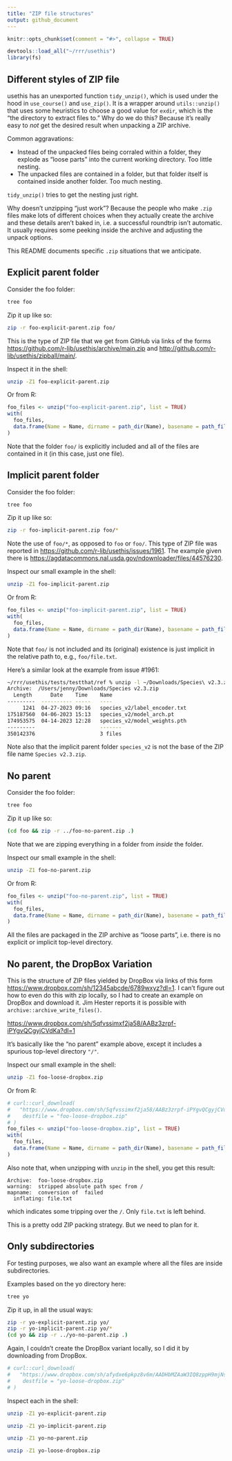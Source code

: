 ```yaml
---
title: "ZIP file structures"
output: github_document
---
```


```r
knitr::opts_chunk$set(comment = "#>", collapse = TRUE)
```

```r
devtools::load_all("~/rrr/usethis")
library(fs)
```

## Different styles of ZIP file

usethis has an unexported function `tidy_unzip()`, which is used under the hood in `use_course()` and `use_zip()`.
It is a wrapper around `utils::unzip()` that uses some heuristics to choose a good value for `exdir`, which is the "the directory to extract files to."
Why do we do this?
Because it's really easy to _not_ get the desired result when unpacking a ZIP archive.

Common aggravations:

* Instead of the unpacked files being corraled within a folder, they explode as "loose parts" into the current working directory. Too little nesting.
* The unpacked files are contained in a folder, but that folder itself is contained inside another folder. Too much nesting.

`tidy_unzip()` tries to get the nesting just right.

Why doesn't unzipping "just work"?
Because the people who make `.zip` files make lots of different choices when they actually create the archive and these details aren't baked in, i.e. a successful roundtrip isn't automatic.
It usually requires some peeking inside the archive and adjusting the unpack options.

This README documents specific `.zip` situations that we anticipate.

## Explicit parent folder

Consider the foo folder:

```bash
tree foo
```

Zip it up like so:

```bash
zip -r foo-explicit-parent.zip foo/
```

This is the type of ZIP file that we get from GitHub via links of the forms <https://github.com/r-lib/usethis/archive/main.zip> and <http://github.com/r-lib/usethis/zipball/main/>.

Inspect it in the shell:

```bash
unzip -Z1 foo-explicit-parent.zip
```

Or from R:

```r
foo_files <- unzip("foo-explicit-parent.zip", list = TRUE)
with(
  foo_files,
  data.frame(Name = Name, dirname = path_dir(Name), basename = path_file(Name))
)
```

Note that the folder `foo/` is explicitly included and all of the files are contained in it (in this case, just one file).

## Implicit parent folder

Consider the foo folder:

```bash
tree foo
```

Zip it up like so:

```bash
zip -r foo-implicit-parent.zip foo/*
```

Note the use of `foo/*`, as opposed to `foo` or `foo/`.
This type of ZIP file was reported in <https://github.com/r-lib/usethis/issues/1961>.
The example given there is <https://agdatacommons.nal.usda.gov/ndownloader/files/44576230>.

Inspect our small example in the shell:

```bash
unzip -Z1 foo-implicit-parent.zip
```

Or from R:

```r
foo_files <- unzip("foo-implicit-parent.zip", list = TRUE)
with(
  foo_files,
  data.frame(Name = Name, dirname = path_dir(Name), basename = path_file(Name))
)
```

Note that `foo/` is not included and its (original) existence is just implicit in the relative path to, e.g.,
`foo/file.txt`.

Here's a similar look at the example from issue #1961:

```bash
~/rrr/usethis/tests/testthat/ref % unzip -l ~/Downloads/Species\ v2.3.zip
Archive:  /Users/jenny/Downloads/Species v2.3.zip
  Length      Date    Time    Name
---------  ---------- -----   ----
     1241  04-27-2023 09:16   species_v2/label_encoder.txt
175187560  04-06-2023 15:13   species_v2/model_arch.pt
174953575  04-14-2023 12:28   species_v2/model_weights.pth
---------                     -------
350142376                     3 files
```

Note also that the implicit parent folder `species_v2` is not the base of the ZIP file name `Species v2.3.zip`.

## No parent

Consider the foo folder:

```bash
tree foo
```

Zip it up like so:

```bash
(cd foo && zip -r ../foo-no-parent.zip .)
```

Note that we are zipping everything in a folder from *inside* the folder.

Inspect our small example in the shell:

```bash
unzip -Z1 foo-no-parent.zip
```

Or from R:

```r
foo_files <- unzip("foo-no-parent.zip", list = TRUE)
with(
  foo_files,
  data.frame(Name = Name, dirname = path_dir(Name), basename = path_file(Name))
)
```

All the files are packaged in the ZIP archive as "loose parts", i.e. there is no explicit or implicit top-level directory.

## No parent, the DropBox Variation

This is the structure of ZIP files yielded by DropBox via links of this form <https://www.dropbox.com/sh/12345abcde/6789wxyz?dl=1>. I can't figure out how to even do this with zip locally, so I had to create an example on DropBox and download it. Jim Hester reports it is possible with `archive::archive_write_files()`.

<https://www.dropbox.com/sh/5qfvssimxf2ja58/AABz3zrpf-iPYgvQCgyjCVdKa?dl=1>

It's basically like the "no parent" example above, except it includes a spurious top-level directory `"/"`.

Inspect our small example in the shell:

```bash
unzip -Z1 foo-loose-dropbox.zip
```

Or from R:

```r
# curl::curl_download(
#   "https://www.dropbox.com/sh/5qfvssimxf2ja58/AABz3zrpf-iPYgvQCgyjCVdKa?dl=1",
#    destfile = "foo-loose-dropbox.zip"
# )
foo_files <- unzip("foo-loose-dropbox.zip", list = TRUE)
with(
  foo_files,
  data.frame(Name = Name, dirname = path_dir(Name), basename = path_file(Name))
)
```

Also note that, when unzipping with `unzip` in the shell, you get this result:

```
Archive:  foo-loose-dropbox.zip
warning:  stripped absolute path spec from /
mapname:  conversion of  failed
  inflating: file.txt
```

which indicates some tripping over the `/`.
Only `file.txt` is left behind.

This is a pretty odd ZIP packing strategy. But we need to plan for it.

## Only subdirectories

For testing purposes, we also want an example where all the files are inside subdirectories.

Examples based on the yo directory here:

```bash
tree yo
```

Zip it up, in all the usual ways:

```bash
zip -r yo-explicit-parent.zip yo/
zip -r yo-implicit-parent.zip yo/*
(cd yo && zip -r ../yo-no-parent.zip .)
```

Again, I couldn't create the DropBox variant locally, so I did it by downloading from DropBox.

```r
# curl::curl_download(
#   "https://www.dropbox.com/sh/afydxe6pkpz8v6m/AADHbMZAaW3IQ8zppH9mjNsga?dl=1",
#    destfile = "yo-loose-dropbox.zip"
# )
```

Inspect each in the shell:

```bash
unzip -Z1 yo-explicit-parent.zip
```

```bash
unzip -Z1 yo-implicit-parent.zip
```
```bash
unzip -Z1 yo-no-parent.zip
```
```bash
unzip -Z1 yo-loose-dropbox.zip
```
